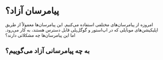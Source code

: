 
# پیامرسان آزاد؟

امروزه از پیامرسان‌های مختلفی استفاده می‌کنیم. این پیامرسان‌ها معمولاً از طریق اپلیکیشن‌های موبایلی که در اپ‌استور و گوگل‌پلی قابل دسترس هستند، به کار می‌رود. اما این پیامرسان‌ها چه مشکلاتی دارند؟



## به چه پیامرسانی آزاد می‌گوییم؟

